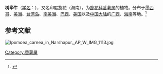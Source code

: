{{Speciesbox
| name = 树牵牛
| status = 
| status_system = 
| image = Ipomoea carnea.jpg
| image_width = 240px
| genus = Ipomoea
| species = carnea
| authority = [[尼古拉斯·约瑟夫·冯·雅克恩|Jacq.]]
| synonyms = *''Ipomoea fistulosa'' <small>Mart. ex Choisy</small>
* ''Ipomoea carnea'' <small>Jacq.</small> ssp. ''fistulosa'' <small>(Mart. ex Choisy) P. F. Austin</small>
* ''Ipomoea crassicaulis'' <small>(Benth.) B. L. Robinson</small>
}}

'''树牵牛'''（[[学名|学名]]：{{lang|la|''Ipomoea carnea''}}），又名印度旋花（海南），为[[旋花科|旋花科]][[番薯属|番薯属]]的植物。分布于[[墨西哥|墨西哥]]、[[美洲|美洲]]、[[台湾岛|台湾岛]]、[[南美洲|南美洲]]、[[巴西|巴西]]、[[美国|美国]]以及[[中国大陆|中国大陆]]的[[广西|广西]]、[[海南|海南]]等地。<ref>{{cite web| url =http://www.bioinfo.cn/db05/KmzwSpecies.php?action=view&id=5662| title =树牵牛| work =《中国高等植物数据库全库》| publisher =中国科学院微生物研究所| author =昆明植物研究所| accessdate =2009-02-24| deadurl =yes| archiveurl =https://web.archive.org/web/20160305025237/http://www.bioinfo.cn/db05/KmzwSpecies.php?action=view&id=5662| archivedate =2016-03-05}}</ref>

== 参考文献 ==
{{reflist|2}}
[[File:Ipomoea_carnea_in_Narshapur,_AP_W_IMG_1113.jpg|thumb]]
{{Commons category|Ipomoea carnea}}
{{Wikispecies|Ipomoea carnea}}
{{Taxonbar|from=Q311333}}

{{茄目小作品}}
[[Category:番薯属|Category:番薯属]]